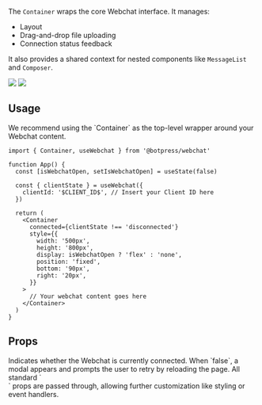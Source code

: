 The `Container` wraps the core Webchat interface.
It manages:

- Layout 
- Drag-and-drop file uploading
- Connection status feedback

It also provides a shared context for nested components like `MessageList` and `Composer`.

<AccordionGroup>
  <Accordion title="Empty Container">
    <img src="./assets/webchat-components_component-library_container.png" />
  </Accordion>
  <Accordion title="Disconnected Container">
    <img src="./assets/webchat-components_component-library_container-disconnected.png" />
  </Accordion>
</AccordionGroup>

## Usage

<Note>
  We recommend using the `Container` as the top-level wrapper around your Webchat content.
</Note>

```tsx
import { Container, useWebchat } from '@botpress/webchat'

function App() {
  const [isWebchatOpen, setIsWebchatOpen] = useState(false)

  const { clientState } = useWebchat({
    clientId: '$CLIENT_ID$', // Insert your Client ID here
  })

  return (
    <Container
      connected={clientState !== 'disconnected'}
      style={{
        width: '500px',
        height: '800px',
        display: isWebchatOpen ? 'flex' : 'none',
        position: 'fixed',
        bottom: '90px',
        right: '20px',
      }}
    >
      // Your webchat content goes here
    </Container>
  )
}
```

## Props

<ResponseField name="connected" type="boolean">
  Indicates whether the Webchat is currently connected. When `false`, a modal appears and prompts the user to retry by reloading the page.
</ResponseField>

<ResponseField name="...props" type="ComponentProps<'div'>">
  All standard `<div>` props are passed through, allowing further customization like styling or event handlers.
</ResponseField>
